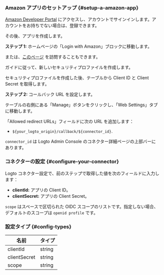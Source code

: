 ### Amazon アプリのセットアップ \{#setup-a-amazon-app}

[Amazon Developer Portal](https://developer.amazon.com) にアクセスし、アカウントでサインインします。アカウントをお持ちでない場合は、登録できます。

その後、アプリを作成します。

**ステップ 1:** ホームページの「Login with Amazon」ブロックに移動します。

または、[このページ](https://developer.amazon.com/loginwithamazon/console/site/lwa/overview.html) を訪問することもできます。

ガイドに従って、新しいセキュリティプロファイルを作成します。

セキュリティプロファイルを作成した後、テーブルから Client ID と Client Secret を取得します。

**ステップ 2:** コールバック URL を設定します。

テーブルの右側にある「Manage」ボタンをクリックし、「Web Settings」タブに移動します。

「Allowed redirect URLs」フィールドに次の URL を追加します：

- `${your_logto_origin}/callback/${connector_id}`.

`connector_id` は Logto Admin Console のコネクター詳細ページの上部バーにあります。

### コネクターの設定 \{#configure-your-connector}

Logto コネクター設定で、前のステップで取得した値を次のフィールドに入力します：

- **clientId:** アプリの Client ID。
- **clientSecret:** アプリの Client Secret。

`scope` はスペースで区切られた OIDC スコープのリストです。指定しない場合、デフォルトのスコープは `openid profile` です。

### 設定タイプ \{#config-types}

| 名前         | タイプ |
| ------------ | ------ |
| clientId     | string |
| clientSecret | string |
| scope        | string |
